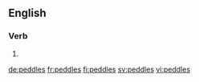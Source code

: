 ==English==

===Verb===
{{head|en|verb form}}

# {{en-third-person singular of|peddle}}

[[de:peddles]]
[[fr:peddles]]
[[fi:peddles]]
[[sv:peddles]]
[[vi:peddles]]